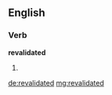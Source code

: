 ==English==

===Verb===
'''revalidated'''

# {{en-past of|revalidate}}

[[de:revalidated]]
[[mg:revalidated]]